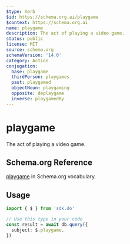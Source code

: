 ```yaml
---
$type: Verb
$id: https://schema.org.ai/playgame
$context: https://schema.org.ai
name: playgame
description: The act of playing a video game.
status: public
license: MIT
source: schema.org
schemaVersion: '14.0'
category: Action
conjugation:
  base: playgame
  thirdPerson: playgames
  past: playgamed
  objectNoun: playgaming
  opposite: deplaygame
  inverse: playgamedBy
---
```


# playgame

The act of playing a video game.

## Schema.org Reference

[playgame](https://schema.org/PlayGameAction) in Schema.org vocabulary.

## Usage

```typescript
import { $ } from 'sdk.do'

// Use this type in your code
const result = await db.query({
  subject: $.playgame,
})
```
